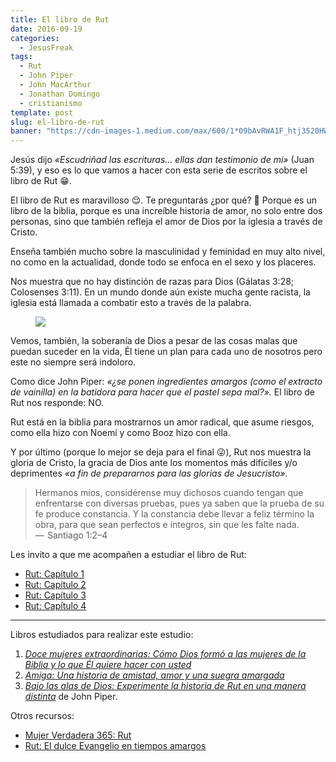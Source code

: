 ```yaml
---
title: El libro de Rut
date: 2016-09-19
categories:
  - JesusFreak
tags:
  - Rut
  - John Piper
  - John MacArthur
  - Jonathan Domingo
  - cristianismo
template: post
slug: el-libro-de-rut
banner: "https://cdn-images-1.medium.com/max/600/1*09bAvRWA1F_htj3520HWzw.png"
---
```


Jesús dijo _«Escudriñad las escrituras… ellas dan testimonio de mi»_ (Juan 5:39), y eso es lo que vamos a hacer con esta serie de escritos sobre el libro de Rut 😁.

El libro de Rut es maravilloso 😌. Te preguntarás ¿por qué? 🤔 Porque es un libro de la biblia, porque es una increíble historia de amor, no solo entre dos personas, sino que también refleja el amor de Dios por la iglesia a través de Cristo.

Enseña también mucho sobre la masculinidad y feminidad en muy alto nivel, no como en la actualidad, donde todo se enfoca en el sexo y los placeres.

Nos muestra que no hay distinción de razas para Dios (Gálatas 3:28; Colosenses 3:11). En un mundo donde aún existe mucha gente racista, la iglesia está llamada a combatir esto a través de la palabra.

<figure class="text-center">

![](https://cdn-images-1.medium.com/max/600/1*09bAvRWA1F_htj3520HWzw.png)

</figure>

Vemos, también, la soberanía de Dios a pesar de las cosas malas que puedan suceder en la vida, Él tiene un plan para cada uno de nosotros pero este no siempre será indoloro.

Como dice John Piper: _«¿se ponen ingredientes amargos (como el extracto de vainilla) en la batidora para hacer que el pastel sepa mal?»._ El libro de Rut nos responde: NO.

Rut está en la biblia para mostrarnos un amor radical, que asume riesgos, como ella hizo con Noemí y como Booz hizo con ella.

Y por último (porque lo mejor se deja para el final 😜), Rut nos muestra la gloria de Cristo, la gracia de Dios ante los momentos más difíciles y/o deprimentes _«a fin de prepararnos para las glorias de Jesucristo»._

> Hermanos míos, considérense muy dichosos cuando tengan que enfrentarse con diversas pruebas, pues ya saben que la prueba de su fe produce constancia. Y la constancia debe llevar a feliz término la obra, para que sean perfectos e íntegros, sin que les falte nada. <br />
> —  Santiago 1:2–4

Les invito a que me acompañen a estudiar el libro de Rut:

- [Rut: Capítulo 1](/blog/rut-1)
- [Rut: Capítulo 2](/blog/rut-2)
- [Rut: Capítulo 3](/blog/rut-3)
- [Rut: Capítulo 4](/blog/rut-4)

---

Libros estudiados para realizar este estudio:

1. [_Doce mujeres extraordinarias: Cómo Dios formó a las mujeres de la Biblia y lo que Él quiere hacer con usted_](https://amzn.com/0881139629)
2. [_Amiga: Una historia de amistad, amor y una suegra amargada_](https://amzn.com/B016VD3HJ0)
3. [_Bajo las alas de Dios: Experimente la historia de Rut en una manera distinta_](https://amzn.com/B01K3L8KHU) de John Piper.

Otros recursos:

- [Mujer Verdadera 365: Rut](https://www.avivanuestroscorazones.com/podcast/aviva-nuestros-corazones/season/mujer-verdadera-365-rut/)
- [Rut: El dulce Evangelio en tiempos amargos](https://juliopadilla.com/rut-el-dulce-evangelio-en-tiempos-amargos/)
